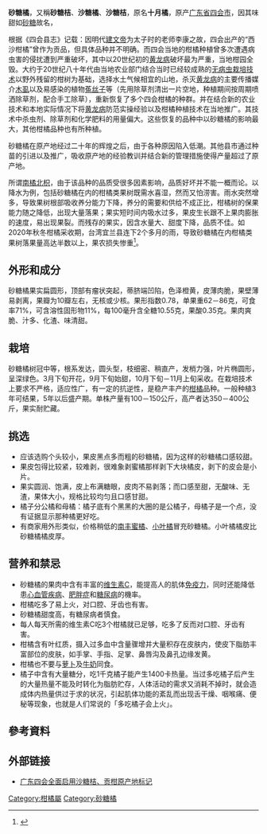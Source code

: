 {{Refimprove|time=2022-03-03T11:51:48+00:00}}
'''砂糖橘'''，又稱'''砂糖桔'''、'''沙糖橘'''、'''沙糖桔'''，原名'''十月橘'''，原产[[广东省|广东省]][[四会市|四会市]]，因其味甜如[[砂糖|砂糖]]故名，{{fact|其中以苑裡蕉埔砂糖橘最先引進，進而引領砂糖橘風潮，帶起周邊各個農場相繼種植。}}

根据《四会县志》记载：因明代[[建文帝|建文帝]]为太子时的老师李康之故，四会出产的“西沙柑橘”曾作为贡品，但具体品种并不明确。而四会当地的柑橘种植曾多次遭遇病虫害的侵扰遭到严重破坏，其中以20世纪初的[[黄龙病|黄龙病]]破坏最为严重，当地柑园全毁。大约于20世纪八十年代由当地农业部门结合当时已经较成熟的[[无病虫栽培技术|无病虫栽培技术]]以野外残留的柑树为基础，选择水土气候相宜的山地，杀灭[[黄龙病|黄龙病]]的主要传播媒介[[木虱|木虱]]以及易感染的植物[[菟丝子|菟丝子]]等（先用除草剂清出一片空地，种植期间按周期喷洒除草剂，配合手工除草），重新恢复了多个四会柑橘的种群。并在结合新的农业技术和本地实际情况下将[[黄龙病|黄龙病]]防范实操经验以及柑橘种植技术在当地推广。其技术中杀虫剂、除草剂和化学肥料的用量偏大。这些恢复的品种中以砂糖橘的影响最大，其他柑橘品种也有所种植。

{{Citation needed|四会恢复种植柑橘之后，很快在珠三角打开销路，南番顺等地客商纷纷前来采购。下属各乡镇大量开拓山地作为柑园，1991年当地政府借势举办“柑橘节”扩大声名影响，使砂糖橘成为知名产品。当地形成了两大“柑橘市场”，其一是珠三角与肇庆的主要通道—321国道马房桥至大沙镇国道两旁大约十里长的柑橘摊档，不过短斤缺两、以次充好、倚势强卖等多有发生，风评不佳。其二是四会城区仓江的“柑橘市场”，由于管理较严格，也靠近果园多数是柑农自产自销，很快就吸引各地客商聚集。在本地柑橘种植式微时，此市场仍作为重要集散地吸引外县柑农前来卖货，仍然维持了数年时间。柑橘种植一度成为当地农业的支柱。|time=2020-12-23T06:00:09+00:00}}

{{Citation needed|由于砂糖橘这个品种极耗肥水，受气候、光照、水土，以及田间管理的影响较大，要实现良好的品质控制十分耗功夫。大量使用化学肥料可保证短期的品质，但对土地伤害更严重使土地退化，严重的甚至会导致土地板结和盐碱化。在柑园拓展太快和管理出现漏洞的情况下使病虫害卷土重来。四会当地著名的柑园—黄田镇白糖坑柑园的柑橘树大量枯死被迫砍伐。为防止带有黄龙病病菌的木虱扩散不惜坚壁清野，在不能焚烧的地方大量使用杀虫剂和除草剂。|time=2020-12-23T06:00:09+00:00}}

砂糖橘在原产地经过二十年的辉煌之后，由于各种原因陷入低潮。其他县市通过种苗的引进以及推广，吸收原产地的经验教训并结合新的管理措施使得产量超过了原产地。

所谓[[南橘北枳|南橘北枳]]，由于该品种的品质受很多因素影响，品质好坏并不能一概而论。以降水为例，包括砂糖橘在内的柑橘类果树既需水喜湿，然而又怕涝害。雨水突然增多，导致果树根部吸收养分能力下降，养分的需要和供给不成正比，柑橘树的保果能力随之降低，出现大量落果；果实短时间内吸水过多，果皮生长跟不上果肉膨胀的速度，易出现果裂。而残存的果实，因含水量大、甜度下降，品质不佳。如2020年秋冬柑橘采收期，台湾宜兰县连下2个多月的雨，导致砂糖橘在内柑橘类果树落果量高达半数以上，果农损失惨重<ref>{{cite web |author1=游明金 |title=宜蘭雨不停！果農老夫婦欲哭無淚：心血全部「爛了了」 |url=https://news.ltn.com.tw/news/life/breakingnews/3389742 |website=自由時報 |publisher=自由時報 |accessdate=2020-12-23 |archive-date=2021-01-25 |archive-url=https://web.archive.org/web/20210125151716/https://news.ltn.com.tw/news/life/breakingnews/3389742 |dead-url=no }}</ref>。

==外形和成分==
砂糖橘果实扁圆形，顶部有瘤状突起，蒂脐端凹陷，色泽橙黄，皮薄肉脆，果壁薄易剥离，果瓣为10瓣左右，无核或少核。果形指数0.78，单果重62－86克，可食率71%，可含溶性固形物11%，每100毫升含全糖10.55克，果酸0.35克。果肉爽脆、汁多、化渣、味清甜。

==栽培==
砂糖橘树冠中等，根系发达，圆头型，枝细密、稍直产，发梢力强，叶片椭圆形，呈深绿色。3月下旬开花，9月下旬始甜，10月下旬－11月上旬采收。在栽培技术上要求不严格，适应性广，有一定的抗逆性，是稳产丰产的[[柑橘|柑橘]]品种。一般种植3年可结果，5年以后盛产期。单株产量有100－150公斤，高产者达350－400公斤，果实耐贮藏。

==挑选==
* 应该选购个头较小，果皮黑点多而粗的砂糖橘，因为这样的砂糖橘口感较甜。
* 果皮包得比较紧，较难剥，很难象剥蜜橘那样剥下大块橘皮，剥下的皮会是小片。 
* 果实圆润、饱满，皮上布满糖眼，皮肉不易剥落；而口感至甜，无酸味、无渣，果体大小，规格比较均匀且口感甘甜。
* 橘子分公橘和母橘：橘子底有个黑黑的大圈的是公橘子，母橘子是一个点，没有证据显示那种橘更好吃。
* 有商家用外形类似，价格稍低的[[南丰蜜橘|南丰蜜橘]]、[[小叶橘|小叶橘]]冒充砂糖橘。小叶橘橘皮比砂糖橘橘皮厚。

==营养和禁忌==
* 砂糖橘的果肉中含有丰富的[[维生素C|维生素C]]，能提高人的肌体[[免疫力|免疫力]]，同时还能降低患[[心血管疾病|心血管疾病]]、[[肥胖症|肥胖症]]和[[糖尿病|糖尿病]]的機率。
* 柑橘吃多了易上火，对口腔、牙齿也有害。
* 砂糖橘甜度高，有糖尿病者慎食。
* 每人每天所需的维生素C吃3个柑橘就已足够，吃多了反而对口腔、牙齿有害。
* 柑橘含有叶红质，摄入过多血中含量骤增并大量积存在皮肤内，使皮下脂肪丰富部位的皮肤，如手掌、手指、足掌、鼻唇沟及鼻孔边缘发黄。
* 柑橘也不要与[[萝卜|萝卜]]及[[牛奶|牛奶]]同食。
* 橘子中含有大量糖分，吃1千克橘子能产生1400卡热量。当过多吃橘子后产生的大量热量不能及时转化为脂肪贮存，人体活动的需求又消耗不掉时，就会造成体内热量供过于求的状况，引起肌体功能的紊乱而出现舌干燥、咽喉痛、便秘等现象，也就是人们常说的「多吃橘子会上火」。

==參考資料==
{{reflist}}

==外部链接==
* [http://politics.people.com.cn/GB/14562/3920507.html 广东四会全面启用沙糖桔、贡柑原产地标记] {{Wayback|url=http://politics.people.com.cn/GB/14562/3920507.html |date=20060104101754 }}
{{Citrus}}
{{taxonbar}}
[[Category:柑橘屬|Category:柑橘屬]]
[[Category:砂糖橘|Category:砂糖橘]]